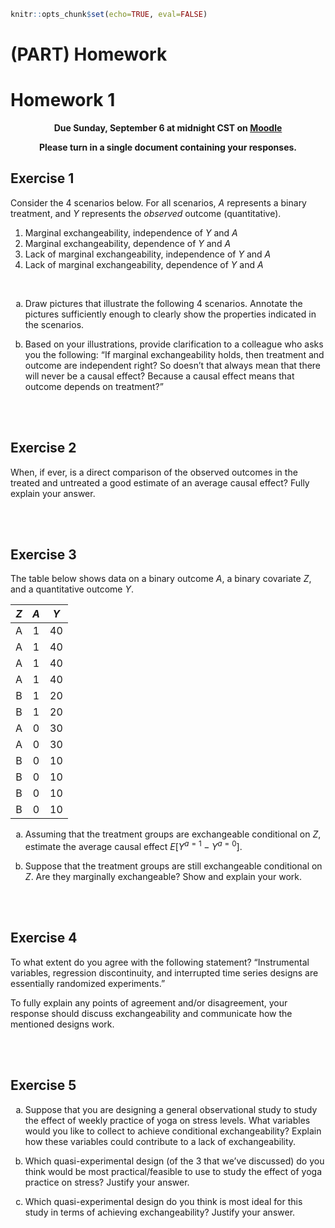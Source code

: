 ```r
knitr::opts_chunk$set(echo=TRUE, eval=FALSE)
```

# (PART) Homework {-}

# Homework 1 {-}

<center>
**Due Sunday, September 6 at midnight CST on [Moodle](https://moodle.macalester.edu/mod/assign/view.php?id=24285)**

**Please turn in a single document containing your responses.**
</center>

## Exercise 1 {-}

Consider the 4 scenarios below. For all scenarios, $A$ represents a binary treatment, and $Y$ represents the *observed* outcome (quantitative).

1. Marginal exchangeability, independence of $Y$ and $A$
2. Marginal exchangeability, dependence of $Y$ and $A$
3. Lack of marginal exchangeability, independence of $Y$ and $A$
4. Lack of marginal exchangeability, dependence of $Y$ and $A$

<br>

a. Draw pictures that illustrate the following 4 scenarios. Annotate the pictures sufficiently enough to clearly show the properties indicated in the scenarios.

b. Based on your illustrations, provide clarification to a colleague who asks you the following: "If marginal exchangeability holds, then treatment and outcome are independent right? So doesn't that always mean that there will never be a causal effect? Because a causal effect means that outcome depends on treatment?"


<br><br>


## Exercise 2 {-}

When, if ever, is a direct comparison of the observed outcomes in the treated and untreated a good estimate of an average causal effect? Fully explain your answer.


<br><br>


## Exercise 3 {-}

The table below shows data on a binary outcome $A$, a binary covariate $Z$, and a quantitative outcome $Y$.

 $Z$   $A$   $Y$
----- ----- -----
  A     1    40
  A     1    40
  A     1    40
  A     1    40
  B     1    20
  B     1    20
  A     0    30
  A     0    30
  B     0    10
  B     0    10
  B     0    10
  B     0    10

a. Assuming that the treatment groups are exchangeable conditional on $Z$, estimate the average causal effect $E[Y^{a=1}-Y^{a=0}]$.

b. Suppose that the treatment groups are still exchangeable conditional on $Z$. Are they marginally exchangeable? Show and explain your work.


<br><br>


## Exercise 4 {-}

To what extent do you agree with the following statement? "Instrumental variables, regression discontinuity, and interrupted time series designs are essentially randomized experiments."

To fully explain any points of agreement and/or disagreement, your response should discuss exchangeability and communicate how the mentioned designs work.


<br><br>


## Exercise 5 {-}

a. Suppose that you are designing a general observational study to study the effect of weekly practice of yoga on stress levels. What variables would you like to collect to achieve conditional exchangeability? Explain how these variables could contribute to a lack of exchangeability.

b. Which quasi-experimental design (of the 3 that we've discussed) do you think would be most practical/feasible to use to study the effect of yoga practice on stress? Justify your answer.

c. Which quasi-experimental design do you think is most ideal for this study in terms of achieving exchangeability? Justify your answer.
